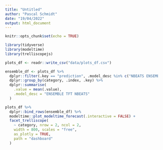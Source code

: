 ```yaml
---
title: "Untitled"
author: "Pascal Schmidt"
date: "19/04/2022"
output: html_document
---
```


```r
knitr::opts_chunk$set(echo = TRUE)

library(tidyverse)
library(modeltime)
library(trelliscopejs)
```

```r
plots_df <- readr::write_csv("data/plots_df.csv")

ensemble_df <- plots_df %>% 
  dplyr::filter(.key == "prediction", .model_desc %in% c("NBEATS ENSEMBLE", "TFT")) %>% 
  dplyr::group_by(category, .index, .key) %>% 
  dplyr::summarise(
    .value = mean(.value),
    .model_desc = "ENSEMBLE TFT NBEATS"
  )

plots_df %>% 
  dplyr::bind_rows(ensemble_df) %>% 
  modeltime::plot_modeltime_forecast(.interactive = FALSE) + 
  facet_trelliscope(
    ~ category, nrow = 2, ncol = 2, 
    width = 800, scales = "free",
    as_plotly = TRUE,
    path = "dashboard"
  )
```

